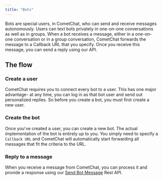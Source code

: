 ```yaml
---
title: "Bots"
---
```




Bots are special users, in CometChat, who can send and receive messages autonomously. Users can text bots privately in one-on-one conversations as well as in groups. When a bot receives a message, either in a one-on-one conversation or in a group conversation, CometChat forwards the message to a Callback URL that you specify. Once you receive this message, you can send a reply using our API.

## The flow

### Create a user

CometChat requires you to connect every bot to a user. This has one major advantage- at any time, you can log in as that bot user and send out personalized replies. So before you create a bot, you must first create a new user.

### Create the bot

Once you've created a user, you can create a new bot. The actual implementation of the bot is entirely up to you. You simply need to specify a `Callback URL` and CometChat will automatically start forwarding all messages that fit the criteria to the URL.

### Reply to a message

When you receive a message from CometChat, you can process it and provide a response using our [Send Bot Message](https://prodocs.cometchat.com/reference#send-bot-message) Rest API.
